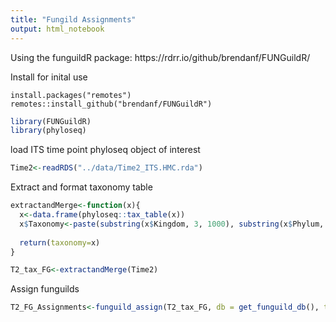```yaml
---
title: "Fungild Assignments"
output: html_notebook
---
```


Using the funguildR package:
https://rdrr.io/github/brendanf/FUNGuildR/

Install for inital use
```{#r}
install.packages("remotes")
remotes::install_github("brendanf/FUNGuildR")
```

```r
library(FUNGuildR)
library(phyloseq)
```

load ITS time point phyloseq object of interest
```r
Time2<-readRDS("../data/Time2_ITS.HMC.rda")
```
Extract and format taxonomy table
```r
extractandMerge<-function(x){
  x<-data.frame(phyloseq::tax_table(x))
  x$Taxonomy<-paste(substring(x$Kingdom, 3, 1000), substring(x$Phylum, 3, 1000), substring(x$Class, 3, 1000), substring(x$Order, 3, 1000), substring(x$Family, 3, 1000), substring(x$Genus, 3, 1000), substring(x$Species, 3, 1000), sep = ";")
  
  return(taxonomy=x)
}

T2_tax_FG<-extractandMerge(Time2)
```

Assign funguilds
```r
T2_FG_Assignments<-funguild_assign(T2_tax_FG, db = get_funguild_db(), tax_col = "Taxonomy")
```


